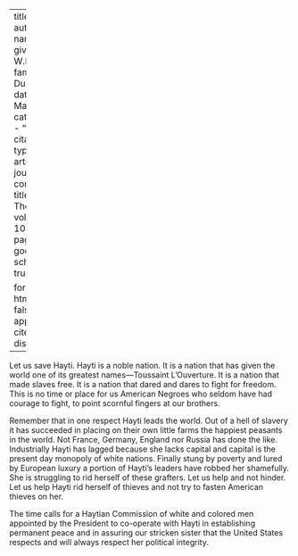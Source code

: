 
---
title: 'Hayti'
author:
  - name:
      given: W.E.B.
      family: Du Bois
date: Mar. 1915
categories: 
  - ""
citation: 
  type: article-journal
  container-title: The Crisis
  volume: 10
  issue: 5
  page: 232
google-scholar: true

format:
  html:
    toc: false
    appendix-cite-as: display
---



Let us save Hayti. Hayti is a noble nation. It is a nation that has given the world one of its greatest names---Toussaint L'Ouverture. It is a nation that made slaves free. It is a nation that dared and dares to fight for freedom. This is no time or place for us American Negroes who seldom have had courage to fight, to point scornful fingers at our brothers.

Remember that in one respect Hayti leads the world. Out of a hell of slavery it has succeeded in placing on their own little farms the happiest peasants in the world. Not France, Germany, England nor Russia has done the like. Industrially Hayti has lagged because she lacks capital and capital is the present day monopoly of white nations. Finally stung by poverty and lured by European luxury a portion of Hayti's leaders have robbed her shamefully. She is struggling to rid herself of these grafters. Let us help and not hinder. Let us help Hayti rid herself of thieves and not try to fasten American thieves on her.

The time calls for a Haytian Commission of white and colored men appointed by the President to co-operate with Hayti in establishing permanent peace and in assuring our stricken sister that the United States respects and will always respect her political integrity.

